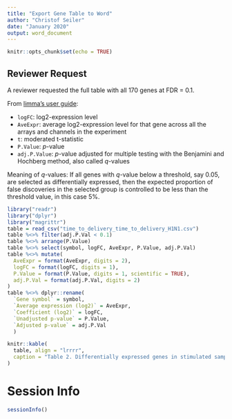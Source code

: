 ```yaml
---
title: "Export Gene Table to Word"
author: "Christof Seiler"
date: "January 2020"
output: word_document
---
```


```r
knitr::opts_chunk$set(echo = TRUE)
```

## Reviewer Request

A reviewer requested the full table with all 170 genes at FDR = 0.1.

From [limma's user guide](https://www.bioconductor.org/packages/release/bioc/vignettes/limma/inst/doc/usersguide.pdf):

* `logFC`: log2-expression level
* `AveExpr`: average log2-expression level for that gene across all the arrays and channels in the experiment
* `t`: moderated t-statistic
* `P.Value`: $p$-value
* `adj.P.Value`:  $p$-value adjusted for multiple testing with the Benjamini and Hochberg method, also called $q$-values

Meaning of $q$-values: If all genes with $q$-value below a threshold, say 0.05, are selected as differentially expressed, then the expected proportion of false discoveries in the selected group is controlled to be less than the threshold value, in this case 5%.

```r
library("readr")
library("dplyr")
library("magrittr")
table = read_csv("time_to_delivery_time_to_delivery_H1N1.csv")
table %<>% filter(adj.P.Val < 0.1)
table %<>% arrange(P.Value)
table %<>% select(symbol, logFC, AveExpr, P.Value, adj.P.Val)
table %<>% mutate(
  AveExpr = format(AveExpr, digits = 2),
  logFC = format(logFC, digits = 1), 
  P.Value = format(P.Value, digits = 1, scientific = TRUE),
  adj.P.Val = format(adj.P.Val, digits = 2)
)
table %<>% dplyr::rename(
  `Gene symbol` = symbol,
  `Average expression (log2)` = AveExpr,
  `Coefficient (log2)` = logFC, 
  `Unadjusted p-value` = P.Value,
  `Adjusted p-value` = adj.P.Val
  )
```

```r
knitr::kable(
  table, align = "lrrrr", 
  caption = "Table 2. Differentially expressed genes in stimulated samples for time to deliver term. We included the following covariates in the linear model: intercept, time to delivery, and gestational age at birth. In the table, we show the top 170 genes for the time to delivery term. See Figure 2 for a full network analysis on all genes. The full table is in the supplementary material."
)
```

# Session Info {.unnumbered}

```r
sessionInfo()
```
